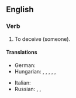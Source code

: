 ==English==

===Verb===
{{head|en|verb|head=[[pull]] [[the]] [[wool]] [[over]] someone's [[eye]]s}}

# {{context|idiomatic|informal|lang=en}} To deceive (someone).

====Translations====
{{trans-top|to deceive someone}}
* German: {{t+|de|jemanden hinters Licht führen}}
* Hungarian: {{t+|hu|megtéveszt}}, {{t+|hu|félrevezet}}, {{t+|hu|becsap}}, {{t-|hu|bepaliz}}, {{t-|hu|behúz a csőbe}}, {{t+|hu|átver}}
{{trans-mid}}
* Italian: {{t-|it|gettar fumo negli occhi}}
* Russian: {{t+|ru|вешать лапшу на уши|sc=Cyrl}} <!--to hang noodles on the ears-->, {{t+|ru|втирать очки|sc=Cyrl}}, {{t+|ru|пудрить мозги|sc=Cyrl}} <!--to powder the brains-->
{{trans-bottom}}